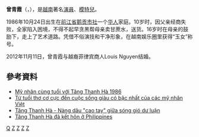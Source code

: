 '''曾青霞'''（{{lang-vi|'''Tăng Thanh Hà'''}}，{{bd|1986年|10月24日||}}），是[[越南|越南]]著名[[演員|演員]]、[[模特兒|模特兒]]。

1986年10月24日出生在[[前江省|前江省]][[鹅贡市社|鹅贡市社]]一个[[华人|华人]]家庭。10岁时，因父亲经商失败，全家陷入困境，不得不起早贪黑帮母亲卖甘蔗水，送货。16岁时在母亲的鼓励下，走上了艺术道路。凭借不俗演技和干净形象，在越南娱乐圈里获得“玉女”称号。

2012年11月11日，曾青霞与越裔菲律宾商人Louis Nguyen结婚。

== 參考資料 ==
* [http://www.xaluan.com/modules.php?name=News&file=article&sid=930257 Mỹ nhân cùng tuổi với Tăng Thanh Hà 1986] {{Wayback|url=http://www.xaluan.com/modules.php?name=News&file=article&sid=930257 |date=20141215013745 }}
* [http://kenh14.vn/star/tu-tuoi-tho-co-cuc-den-cuoc-song-giau-co-bac-nhat-cua-cac-my-nhan-viet-20141205110129392.chn Từ tuổi thơ cơ cực đến cuộc sống giàu có bậc nhất của các mỹ nhân Việt] {{Wayback|url=http://kenh14.vn/star/tu-tuoi-tho-co-cuc-den-cuoc-song-giau-co-bac-nhat-cua-cac-my-nhan-viet-20141205110129392.chn |date=20160713113859 }}
* [http://afamily.vn/hau-truong/tang-thanh-ha-nang-dau-cao-tay-giua-song-gio-du-luan-20141126020938535.chn Tăng Thanh Hà - Nàng dâu "cao tay" giữa sóng gió dư luận] {{Wayback|url=http://afamily.vn/hau-truong/tang-thanh-ha-nang-dau-cao-tay-giua-song-gio-du-luan-20141126020938535.chn |date=20150121171703 }}
* [http://vietbao.vn/The-gioi-giai-tri/Tang-Thanh-Ha-da-ket-hon-o-Philippines/55497664/233/ Tăng Thanh Hà đã kết hôn ở Philippines] {{Wayback|url=http://vietbao.vn/The-gioi-giai-tri/Tang-Thanh-Ha-da-ket-hon-o-Philippines/55497664/233/ |date=20160305005826 }}

[[Category:曾姓|Q]]
[[Category:越南天主教徒|Z]]
[[Category:越南女性模特兒|Z]]
[[Category:越南女演員|Z]]
[[Category:前江省人|Z]]

{{Vietnam-bio-stub}}